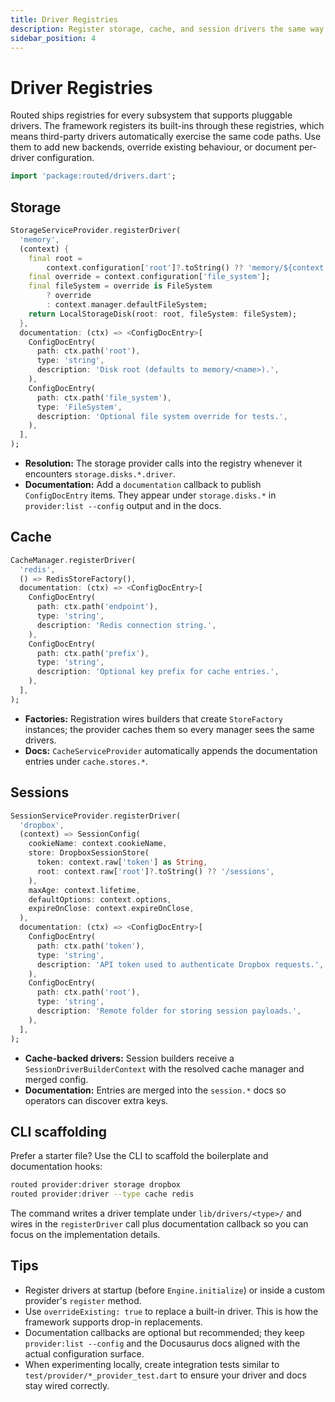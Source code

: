 ```yaml
---
title: Driver Registries
description: Register storage, cache, and session drivers the same way the framework does
sidebar_position: 4
---
```


# Driver Registries

Routed ships registries for every subsystem that supports pluggable drivers. The framework registers its built-ins through these registries, which means third-party drivers automatically exercise the same code paths. Use them to add new backends, override existing behaviour, or document per-driver configuration.

```dart title="Import driver registries"
import 'package:routed/drivers.dart';
```

## Storage

```dart
StorageServiceProvider.registerDriver(
  'memory',
  (context) {
    final root =
        context.configuration['root']?.toString() ?? 'memory/${context.diskName}';
    final override = context.configuration['file_system'];
    final fileSystem = override is FileSystem
        ? override
        : context.manager.defaultFileSystem;
    return LocalStorageDisk(root: root, fileSystem: fileSystem);
  },
  documentation: (ctx) => <ConfigDocEntry>[
    ConfigDocEntry(
      path: ctx.path('root'),
      type: 'string',
      description: 'Disk root (defaults to memory/<name>).',
    ),
    ConfigDocEntry(
      path: ctx.path('file_system'),
      type: 'FileSystem',
      description: 'Optional file system override for tests.',
    ),
  ],
);
```

- **Resolution:** The storage provider calls into the registry whenever it encounters `storage.disks.*.driver`.
- **Documentation:** Add a `documentation` callback to publish `ConfigDocEntry` items. They appear under `storage.disks.*` in `provider:list --config` output and in the docs.

## Cache

```dart
CacheManager.registerDriver(
  'redis',
  () => RedisStoreFactory(),
  documentation: (ctx) => <ConfigDocEntry>[
    ConfigDocEntry(
      path: ctx.path('endpoint'),
      type: 'string',
      description: 'Redis connection string.',
    ),
    ConfigDocEntry(
      path: ctx.path('prefix'),
      type: 'string',
      description: 'Optional key prefix for cache entries.',
    ),
  ],
);
```

- **Factories:** Registration wires builders that create `StoreFactory` instances; the provider caches them so every manager sees the same drivers.
- **Docs:** `CacheServiceProvider` automatically appends the documentation entries under `cache.stores.*`.

## Sessions

```dart
SessionServiceProvider.registerDriver(
  'dropbox',
  (context) => SessionConfig(
    cookieName: context.cookieName,
    store: DropboxSessionStore(
      token: context.raw['token'] as String,
      root: context.raw['root']?.toString() ?? '/sessions',
    ),
    maxAge: context.lifetime,
    defaultOptions: context.options,
    expireOnClose: context.expireOnClose,
  ),
  documentation: (ctx) => <ConfigDocEntry>[
    ConfigDocEntry(
      path: ctx.path('token'),
      type: 'string',
      description: 'API token used to authenticate Dropbox requests.',
    ),
    ConfigDocEntry(
      path: ctx.path('root'),
      type: 'string',
      description: 'Remote folder for storing session payloads.',
    ),
  ],
);
```

- **Cache-backed drivers:** Session builders receive a `SessionDriverBuilderContext` with the resolved cache manager and merged config.
- **Documentation:** Entries are merged into the `session.*` docs so operators can discover extra keys.

## CLI scaffolding

Prefer a starter file? Use the CLI to scaffold the boilerplate and documentation hooks:

```bash
routed provider:driver storage dropbox
routed provider:driver --type cache redis
```

The command writes a driver template under `lib/drivers/<type>/` and wires in the `registerDriver` call plus documentation callback so you can focus on the implementation details.

## Tips

- Register drivers at startup (before `Engine.initialize`) or inside a custom provider's `register` method.
- Use `overrideExisting: true` to replace a built-in driver. This is how the framework supports drop-in replacements.
- Documentation callbacks are optional but recommended; they keep `provider:list --config` and the Docusaurus docs aligned with the actual configuration surface.
- When experimenting locally, create integration tests similar to `test/provider/*_provider_test.dart` to ensure your driver and docs stay wired correctly.
